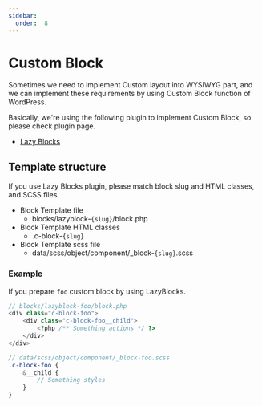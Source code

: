 ```yaml
---
sidebar:
  order:  8
---
```


# Custom Block

Sometimes we need to implement Custom layout into WYSIWYG part, and we can implement these requirements by using Custom Block function of WordPress.

Basically, we're using the following plugin to implement Custom Block, so please check plugin page.

- [Lazy Blocks](/docs/wordpress/plugins/custom-block/lazy-blocks)

## Template structure

If you use Lazy Blocks plugin, please match block slug and HTML classes, and SCSS files.

- Block Template file
  - blocks/lazyblock-`{slug}`/block.php
- Block Template HTML classes
  - .c-block-`{slug}`
- Block Template scss file
  - data/scss/object/component/\_block-`{slug}`.scss

### Example

If you prepare `foo` custom block by using LazyBlocks.

```php
// blocks/lazyblock-foo/block.php
<div class="c-block-foo">
    <div class="c-block-foo__child">
        <?php /** Something actions */ ?>
    </div>
</div>
```

```scss
// data/scss/object/component/_block-foo.scss
.c-block-foo {
    &__child {
        // Something styles
    }
}
```
